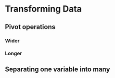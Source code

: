# Transforming Data {#transforming-data}

## Pivot operations

### Wider

### Longer

## Separating one variable into many
